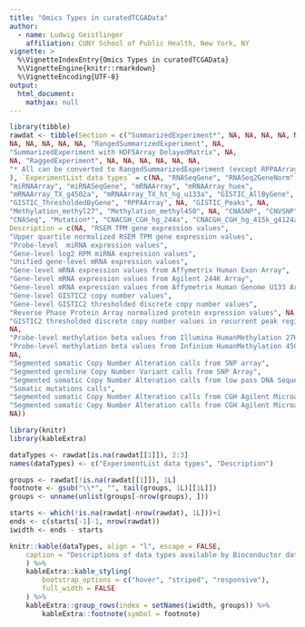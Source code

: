 ```yaml
---
title: "Omics Types in curatedTCGAData"
author:
  - name: Ludwig Geistlinger
    affiliation: CUNY School of Public Health, New York, NY
vignette: >
  %\VignetteIndexEntry{Omics Types in curatedTCGAData}
  %\VignetteEngine{knitr::rmarkdown}
  %\VignetteEncoding{UTF-8}
output:
  html_document:
    mathjax: null
---
```


```r
library(tibble)
rawdat <- tibble(Section = c("SummarizedExperiment*", NA, NA, NA, NA, NA, NA,
NA, NA, NA, NA, NA, "RangedSummarizedExperiment", NA,
"SummarizedExperiment with HDF5Array DelayedMatrix", NA,
NA, "RaggedExperiment", NA, NA, NA, NA, NA, NA,
"* All can be converted to RangedSummarizedExperiment (except RPPAArray) with TCGAutils"
), `ExperimentList data types` = c(NA, "RNASeqGene", "RNASeq2GeneNorm",
"miRNAArray", "miRNASeqGene", "mRNAArray", "mRNAArray_huex",
"mRNAArray_TX_g4502a", "mRNAArray_TX_ht_hg_u133a", "GISTIC_AllByGene",
"GISTIC_ThresholdedByGene", "RPPAArray", NA, "GISTIC_Peaks", NA,
"Methylation_methyl27", "Methylation_methyl450", NA, "CNASNP", "CNVSNP",
"CNASeq", "Mutation*", "CNACGH_CGH_hg_244a", "CNACGH_CGH_hg_415k_g4124a", NA),
Description = c(NA, "RSEM TPM gene expression values",
"Upper quartile normalized RSEM TPM gene expression values",
"Probe-level  miRNA expression values",
"Gene-level log2 RPM miRNA expression values",
"Unified gene-level mRNA expression values",
"Gene-level mRNA expression values from Affymetrix Human Exon Array",
"Gene-level mRNA expression values from Agilent 244K Array",
"Gene-level mRNA expression values from Affymetrix Human Genome U133 Array",
"Gene-level GISTIC2 copy number values",
"Gene-level GISTIC2 thresholded discrete copy number values",
"Reverse Phase Protein Array normalized protein expression values", NA,
"GISTIC2 thresholded discrete copy number values in recurrent peak regions",
NA,
"Probe-level methylation beta values from Illumina HumanMethylation 27K BeadChip",
"Probe-level methylation beta values from Infinium HumanMethylation 450K BeadChip",
NA,
"Segmented somatic Copy Number Alteration calls from SNP array",
"Segmented germline Copy Number Variant calls from SNP Array",
"Segmented somatic Copy Number Alteration calls from low pass DNA Sequencing",
"Somatic mutations calls",
"Segmented somatic Copy Number Alteration calls from CGH Agilent Microarray 244A",
"Segmented somatic Copy Number Alteration calls from CGH Agilent Microarray 415K",
NA))
```

```r
library(knitr)
library(kableExtra)

dataTypes <- rawdat[is.na(rawdat[[1]]), 2:3]
names(dataTypes) <- c("ExperimentList data types", "Description")

groups <- rawdat[!is.na(rawdat[[1]]), 1L]
footnote <- gsub("\\*", "", tail(groups, 1L)[[1L]])
groups <- unname(unlist(groups[-nrow(groups), ]))

starts <- which(!is.na(rawdat[-nrow(rawdat), 1L]))+1
ends <- c(starts[-1]-1, nrow(rawdat))
iwidth <- ends - starts
```

```r
knitr::kable(dataTypes, align = "l", escape = FALSE,
    caption = "Descriptions of data types available by Bioconductor data class"
    ) %>%
    kableExtra::kable_styling(
        bootstrap_options = c("hover", "striped", "responsive"),
        full_width = FALSE
    ) %>%
    kableExtra::group_rows(index = setNames(iwidth, groups)) %>%
        kableExtra::footnote(symbol = footnote)
```

